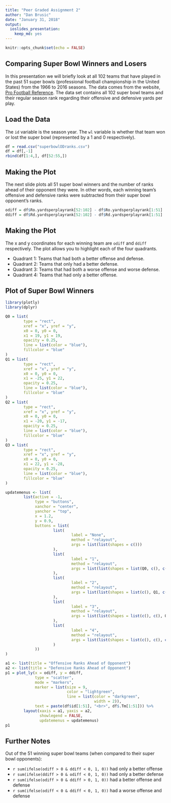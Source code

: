 ```yaml
---
title: "Peer Graded Assignment 2"
author: "Dan Brusic"
date: "January 31, 2018"
output: 
  ioslides_presentation: 
    keep_md: yes
---
```


```r
knitr::opts_chunk$set(echo = FALSE)
```

## Comparing Super Bowl Winners and Losers
In this presentation we will briefly look at all 102 teams that have played in the past 51 super bowls (professional football championship in the United States) from the 1966 to 2016 seasons. The data comes from the website, [Pro Football Reference](https://www.pro-football-reference.com/). The data set contains all 102 super bowl teams and their regular season rank regarding their offensive and defensive yards per play.

## Load the Data
The `id` variable is the season year. The `wl` variable is whether that team won or lost the super bowl (represented by a 1 and 0 respectively). 
```r
df = read.csv("superbowlODranks.csv")
df = df[,-1]
rbind(df[1:4,], df[52:55,])
```

## Making the Plot
The next slide plots all 51 super bowl winners and the number of ranks ahead of their opponent they were. In other words, each winning team's offensive and defensive ranks were subtracted from their super bowl opponent's ranks.
```r
odiff = df$Ro.yardsperplayrank[52:102] - df$Ro.yardsperplayrank[1:51]
ddiff = df$Rd.yardsperplayrank[52:102] - df$Rd.yardsperplayrank[1:51]
```

## Making the Plot
The x and y coordinates for each winning team are `odiff` and `ddiff` respectively. The plot allows you to highlight each of the four quadrants.

- Quadrant 1: Teams that had both a better offense and defense.
- Quadrant 2: Teams that only had a better defense.
- Quadrant 3: Teams that had both a worse offense and worse defense.
- Quadrant 4: Teams that had only a better offense.


## Plot of Super Bowl Winners
```r
library(plotly)
library(dplyr)
```

```r
Q0 = list(
        type = "rect",
        xref = "x", yref = "y",
        x0 = 0, y0 = 0,
        x1 = 19, y1 = 19,
        opacity = 0.25,
        line = list(color = "blue"),
        fillcolor = "blue"
)
Q1 = list(
        type = "rect",
        xref = "x", yref = "y",
        x0 = 0, y0 = 0,
        x1 = -25, y1 = 22,
        opacity = 0.25,
        line = list(color = "blue"),
        fillcolor = "blue"
)
Q2 = list(
        type = "rect",
        xref = "x", yref = "y",
        x0 = 0, y0 = 0,
        x1 = -20, y1 = -17,
        opacity = 0.25,
        line = list(color = "blue"),
        fillcolor = "blue"
)
Q3 = list(
        type = "rect",
        xref = "x", yref = "y",
        x0 = 0, y0 = 0,
        x1 = 22, y1 = -28,
        opacity = 0.25,
        line = list(color = "blue"),
        fillcolor = "blue"
)

updatemenus <- list(
        list(active = -1,
             type = "buttons",
             xanchor = "center",
             yanchor = "top",
             x = 1.2,
             y = 0.9,
             buttons = list(
                     list(
                             label = "None",
                             method = "relayout",
                             args = list(list(shapes = c()))
                     ),
                     list(
                             label = "1",
                             method = "relayout",
                             args = list(list(shapes = list(Q0, c(), c(), c())))
                     ),
                     list(
                             label = "2",
                             method = "relayout",
                             args = list(list(shapes = list(c(), Q1, c(), c())))
                     ),
                     list(
                             label = "3",
                             method = "relayout",
                             args = list(list(shapes = list(c(), c(), Q2, c())))
                     ),
                     list(
                             label = "4",
                             method = "relayout",
                             args = list(list(shapes = list(c(), c(), c(), Q3)))
                     )
             ))
)

a1 <- list(title = "Offensive Ranks Ahead of Opponent")
a2 <- list(title = "Defensive Ranks Ahead of Opponent")
p1 = plot_ly(x = odiff, y = ddiff, 
             type = "scatter",
             mode = "markers",
             marker = list(size = 9,
                           color = "lightgreen",
                           line = list(color = "darkgreen",
                                       width = 2)),
             text = paste(df$id[1:51], "<br>", df$.Tm[1:51])) %>%
        layout(xaxis = a1, yaxis = a2,
               showlegend = FALSE,
               updatemenus = updatemenus) 
p1
```

## Further Notes

Out of the 51 winning super bowl teams (when compared to their super bowl opponents):

- `r sum(ifelse(odiff > 0 & ddiff < 0, 1, 0))` had only a better offense
- `r sum(ifelse(ddiff > 0 & odiff < 0, 1, 0))` had only a better defense
- `r sum(ifelse(odiff > 0 & ddiff > 0, 1, 0))` had a better offense and defense
- `r sum(ifelse(odiff < 0 & ddiff < 0, 1, 0))` had a worse offense and defense

